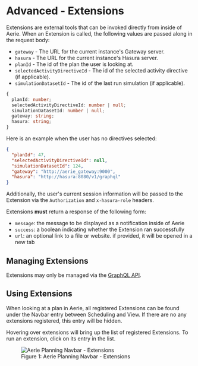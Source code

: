 
# Advanced - Extensions

Extensions are external tools that can be invoked directly from inside of Aerie. When an Extension is called, the following values are passed along in the request body:

- `gateway` - The URL for the current instance's Gateway server.
- `hasura` - The URL for the current instance's Hasura server.
- `planId` - The id of the plan the user is looking at.
- `selectedActivityDirectiveId` - The id of the selected activity directive (if applicable).
- `simulationDatasetId` - The id of the last run simulation (if applicable).

```ts
{
  planId: number;
  selectedActivityDirectiveId: number | null;
  simulationDatasetId: number | null;
  gateway: string;
  hasura: string;
}
```

Here is an example when the user has no directives selected:

```json
{
  "planId": 47,
  "selectedActivityDirectiveId": null,
  "simulationDatasetId": 124,
  "gateway": "http://aerie_gateway:9000",
  "hasura": "http://hasura:8080/v1/graphql"
}
```

Additionally, the user's current session information will be passed to the Extension via the `Authorization` and `x-hasura-role` headers.

Extensions **must** return a response of the following form:

- `message`: the message to be displayed as a notification inside of Aerie
- `success`: a boolean indicating whether the Extension ran successfully
- `url`: an optional link to a file or website. if provided, it will be opened in a new tab

## Managing Extensions

Extensions may only be managed via the [GraphQL API](/api/examples/advanced-extensions).

## Using Extensions

When looking at a plan in Aerie, all registered Extensions can be found under the Navbar entry between Scheduling and View.
If there are no any extensions registered, this entry will be hidden.

Hovering over extensions will bring up the list of registered Extensions.
To run an extension, click on its entry in the list.

<figure>
  <img alt="Aerie Planning Navbar - Extensions" src={extensions} />
  <figcaption>Figure 1: Aerie Planning Navbar - Extensions</figcaption>
</figure>


